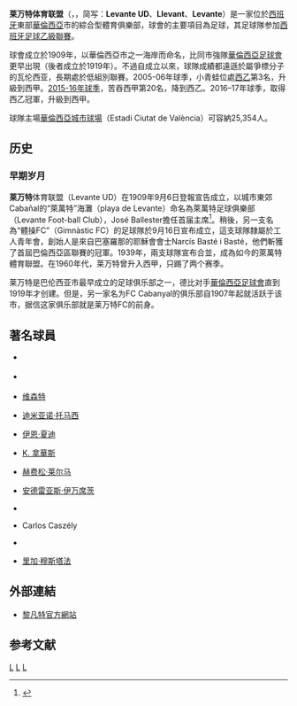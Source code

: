 {{noteTA
|G1=足球
|G2=LaLiga
|T=zh-hans:莱万特体育联盟;zh-hk:利雲特體育會;zh-hant:萊萬特體育聯盟;
|1=zh-hans:莱万特;zh-hk:利雲特;zh-hant:萊萬特;
}}
{{Infobox football club
| clubname   = 利雲特 <br />''Levante UD''
| fullname   = Levante Unión Deportiva, S.A.D.
| nickname   = 青蛙（''Granotas''）
| founded    = {{Start date and age|1909|09|06}}
| ground     = [[巴伦西亚城市球场|巴伦西亚城市球场]]
| capacity   = 25,354
| city       = [[西班牙|西班牙]]，[[巴伦西亚|巴伦西亚]]
| chairman   = Quico Catalán
| manager    = {{le|查維亞·彭利拿|Javier Pereira (footballer)}}
| league     = [[西班牙足球乙級聯賽|西班牙足球乙級聯賽]]
| season     = [[2021–22賽季西班牙足球甲級聯賽|2021–22]]
| position   = 西甲，第 19 位（降班）
| website    = http://www.levanteud.com/
|pattern_la1 = _levante1617h|pattern_b1 = _levante1617h|pattern_ra1 = _levante1617h|pattern_sh1 = _levante1617h|pattern_so1 = _levante1617h|leftarm1 = FF0000 |body1 = FF0000 |rightarm1 = FF0000 |shorts1 = 0000FF |socks1 = 0000FF |pattern_la2 = _whitelower |pattern_b2 =  _thickwhitestripes |pattern_ra2 = _whitelower |pattern_sh2 = _white_stripes |pattern_so2 = _whitetop |leftarm2 = 000000 |body2 = 000000 |rightarm2 = 000000 |shorts2 = 000000 |socks2 = 000000
|pattern_la3 =|pattern_b3 =|pattern_ra3 =|pattern_sh3 = |pattern_so3  =  |leftarm3 = FF0099 |body3 = FF0099 |rightarm3 = FF0099 |shorts3 = FF0099 |socks3 = FF0099
}}
'''莱万特体育联盟'''（{{lang-es|'''Levante Unión Deportiva'''}}，{{lang-va|'''Llevant Unió Esportiva'''}}，简写：'''Levante UD'''、'''Llevant'''、'''Levante'''）是一家位於[[西班牙|西班牙]]東部[[華倫西亞|華倫西亞]]市的綜合型體育俱樂部，球會的主要項目為足球，其足球隊参加[[西班牙足球乙級聯賽|西班牙足球乙級聯賽]]。

球會成立於1909年，以華倫西亞市之一海岸{{link-es|Playa de Levante}}而命名，比同市強隊[[華倫西亞足球俱樂部|華倫西亞足球會]]更早出現（後者成立於1919年）。不過自成立以來，球隊成績都遠遜於屬爭標分子的瓦伦西亚，長期處於低組別聯賽。2005-06年球季，小青蛙位處[[西乙|西乙]]第3名，升級到西甲。[[2015–16賽季西班牙足球甲級聯賽|2015-16年球季]]，苦吞西甲第20名，降到西乙。2016–17年球季，取得西乙冠軍，升級到西甲。

球隊主場[[華倫西亞城市球場|華倫西亞城市球場]]（Estadi Ciutat de València）可容納25,354人。

== 历史 ==
=== 早期岁月 ===
'''莱万特'''体育联盟（Levante UD）在1909年9月6日登報宣告成立，以城市東郊Cabañal的“萊萬特”海灘（playa de Levante）命名為萊萬特足球俱樂部（Levante Foot-ball Club），José Ballester擔任首届主席<ref>{{Cite web |url=https://www.levanteud.com/en/historia |title=存档副本 |accessdate=2020-08-22 |archive-date=2020-03-28 |archive-url=https://web.archive.org/web/20200328000944/https://www.levanteud.com/en/historia |dead-url=no }}</ref>。稍後，另一支名為“體操FC”（Gimnàstic FC）的足球隊於9月16日宣布成立，這支球隊隸屬於工人青年會，創始人是來自巴塞羅那的耶穌會會士Narcís Basté i Basté，他們斬獲了首屆巴倫西亞區聯賽的冠軍。1939年，兩支球隊宣布合並，成為如今的萊萬特體育聯盟。在1960年代，莱万特曾升入西甲，只踢了两个赛季。

莱万特是巴伦西亚市最早成立的足球俱乐部之一，德比对手[[華倫西亞足球俱樂部|華倫西亞足球會]]直到1919年才创建。但是，另一家名为FC Cabanyal的俱乐部自1907年起就活跃于该市，据信这家俱乐部就是莱万特FC的前身。



== 著名球員 ==
* {{flagicon|Spain}} {{link-en|大卫·纳瓦罗|David Navarro (footballer)}}
* {{flagicon|Spain}} {{link-en|胡安弗兰|Juan Francisco García}}
* {{flagicon|Spain}} [[维森特|维森特]]
* {{flagicon|Italy}} [[迪米亚诺·托马西|迪米亚诺·托马西]]
* {{flagicon|Ireland}} [[伊恩·夏迪|伊恩·夏迪]]
* {{flagicon|Costa Rica}} [[基羅·拿華斯|K. 拿華斯]]
* {{flagicon|Colombia}} [[赫费松·莱尔马|赫费松·莱尔马]]
* {{flagicon|Austria}} [[安德雷亚斯·伊万席茨|安德雷亚斯·伊万席茨]]
* {{flagicon|Brazil}} {{link-en|Wanderley Machado|Wanderley Machado da Silva}}
* {{flagicon|Chile}} Carlos Caszély
* {{flagicon|Ivory Coast}} {{link-en|Félix Ettien|Félix Dja Ettien}} 
* {{flagicon|Ghana}} [[里加·穆斯塔法|里加·穆斯塔法]]

== 外部連結 ==
* [http://www.levanteud.com/ 黎凡特官方網站] {{Wayback|url=http://www.levanteud.com/ |date=20060706014400 }}

== 参考文献 ==
{{reflist}}

{{利雲特體育會球員名單}}
{{西甲賽季}}
[[Category:華倫西亞自治區足球會|L]]
[[Category:西班牙足球俱乐部|L]]
[[Category:1909年建立的足球俱樂部|L]]